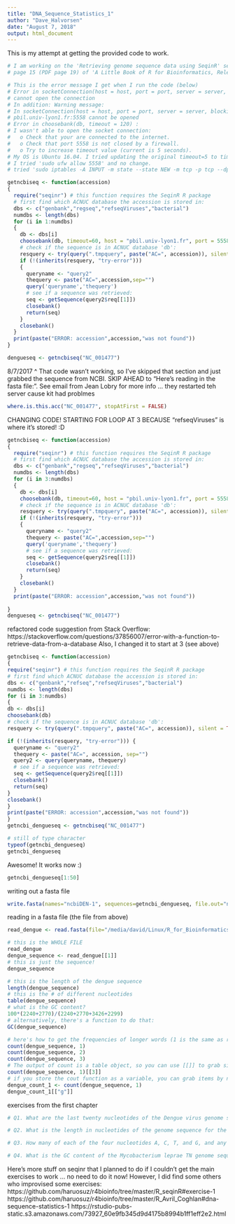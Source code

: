```yaml
---
title: "DNA_Sequence_Statistics_1"
author: "Dave_Halvorsen"
date: "August 7, 2018"
output: html_document
---
```

This is my attempt at getting the provided code to work.
```r
# I am working on the 'Retrieving genome sequence data using SeqinR' section from 
# page 15 (PDF page 19) of 'A Little Book of R for Bioinformatics, Release 0.1'.

# This is the error message I get when I run the code (below)
# Error in socketConnection(host = host, port = port, server = server, blocking = blocking,  : 
# cannot open the connection
# In addition: Warning message:
# In socketConnection(host = host, port = port, server = server, blocking = blocking,  :
# pbil.univ-lyon1.fr:5558 cannot be opened
# Error in choosebank(db, timeout = 120) : 
# I wasn't able to open the socket connection:
#   o Check that your are connected to the internet.
#   o Check that port 5558 is not closed by a firewall.
#   o Try to increase timeout value (current is 5 seconds).
# My OS is Ubuntu 16.04. I tried updating the original timeout=5 to timeout=120.
# I tried 'sudo ufw allow 5558' and no change.  
# tried 'sudo iptables -A INPUT -m state --state NEW -m tcp -p tcp --dport 5558 -j ACCEPT
```


```r
getncbiseq <- function(accession)
{
  require("seqinr") # this function requires the SeqinR R package
  # first find which ACNUC database the accession is stored in:
  dbs <- c("genbank","regseq","refseqViruses","bacterial")
  numdbs <- length(dbs)
  for (i in 1:numdbs)
  {
    db <- dbs[i]
    choosebank(db, timeout=60, host = "pbil.univ-lyon1.fr", port = 5558)
    # check if the sequence is in ACNUC database 'db':
    resquery <- try(query(".tmpquery", paste("AC=", accession)), silent = TRUE)
    if (!(inherits(resquery, "try-error")))
    {
      queryname <- "query2"
      thequery <- paste("AC=",accession,sep="")
      query('queryname','thequery')
      # see if a sequence was retrieved:
      seq <- getSequence(query2$req[[1]])
      closebank()
      return(seq)
    }
    closebank()
  }
  print(paste("ERROR: accession",accession,"was not found"))
}
```

```r
dengueseq <- getncbiseq("NC_001477")
```
8/7/2017 ^ That code wasn't working, so I've skipped that section and just grabbed the sequence from NCBI. SKIP AHEAD to "Here's reading in the fasta file:". See email from Jean Lobry for more info ... they restarted teh server cause kit had problmes
```r
where.is.this.acc("NC_001477", stopAtFirst = FALSE)
```
CHANGING CODE! STARTING FOR LOOP AT 3 BECAUSE "refseqViruses" is where it's stored! :D
```r
getncbiseq <- function(accession)
{
  require("seqinr") # this function requires the SeqinR R package
  # first find which ACNUC database the accession is stored in:
  dbs <- c("genbank","regseq","refseqViruses","bacterial")
  numdbs <- length(dbs)
  for (i in 3:numdbs)
  {
    db <- dbs[i]
    choosebank(db, timeout=60, host = "pbil.univ-lyon1.fr", port = 5558)
    # check if the sequence is in ACNUC database 'db':
    resquery <- try(query(".tmpquery", paste("AC=", accession)), silent = TRUE)
    if (!(inherits(resquery, "try-error")))
    {
      queryname <- "query2"
      thequery <- paste("AC=",accession,sep="")
      query('queryname','thequery')
      # see if a sequence was retrieved:
      seq <- getSequence(query2$req[[1]])
      closebank()
      return(seq)
    }
    closebank()
  }
  print(paste("ERROR: accession",accession,"was not found"))
  
}
dengueseq <- getncbiseq("NC_001477")
```
refactored code suggestion from Stack Overflow: https://stackoverflow.com/questions/37856007/error-with-a-function-to-retrieve-data-from-a-database
Also, I changed it to start at 3 (see above)
```r
getncbiseq <- function(accession)
{
require("seqinr") # this function requires the SeqinR R package
# first find which ACNUC database the accession is stored in:
dbs <- c("genbank","refseq","refseqViruses","bacterial")
numdbs <- length(dbs)
for (i in 3:numdbs)
{
db <- dbs[i]
choosebank(db)
# check if the sequence is in ACNUC database 'db':
resquery <- try(query(".tmpquery", paste("AC=", accession)), silent = TRUE)

if (!(inherits(resquery, "try-error"))) {
  queryname <- "query2"
  thequery <- paste("AC=", accession, sep="")
  query2 <- query(queryname, thequery)
  # see if a sequence was retrieved:
  seq <- getSequence(query2$req[[1]])
  closebank()
  return(seq)
}
closebank()
}
print(paste("ERROR: accession",accession,"was not found"))
}
getncbi_dengueseq <- getncbiseq("NC_001477")
```

```r
# still of type character
typeof(getncbi_dengueseq)
getncbi_dengueseq
```
Awesome! It works now :)
```r
getncbi_dengueseq[1:50]
```
writing out a fasta file
```r
write.fasta(names="ncbiDEN-1", sequences=getncbi_dengueseq, file.out="ncbi_den1.fasta")
```
reading in a fasta file (the file from above)
```r
read_dengue <- read.fasta(file="/media/david/Linux/R_for_Bioinformatics/ncbi_den1.fasta")
```

```r
# this is the WHOLE FILE
read_dengue
dengue_sequence <- read_dengue[[1]]
# this is just the sequence!
dengue_sequence
```

```r
# this is the length of the dengue sequence
length(dengue_sequence)
# this is the # of different nucleotides
table(dengue_sequence)
# what is the GC content?
100*(2240+2770)/(2240+2770+3426+2299)
# alternatively, there's a function to do that:
GC(dengue_sequence)
```

```r
# here's how to get the frequencies of longer words (1 is the same as regular GC() function)
count(dengue_sequence, 1)
count(dengue_sequence, 2)
count(dengue_sequence, 3)
# The output of count is a table object, so you can use [[]] to grab singular values
count(dengue_sequence, 1)[[3]]
# if you store the cout function as a variable, you can grab items by name:
dengue_count_1 <- count(dengue_sequence, 1)
dengue_count_1[["g"]]
```

exercises from the first chapter
```r
# Q1. What are the last twenty nucleotides of the Dengue virus genome sequence?

# Q2. What is the length in nucleotides of the genome sequence for the bacterium Mycobacterium leprae strain TN?

# Q3. How many of each of the four nucleotides A, C, T, and G, and any other symbols, are there in the Mycobacterium leprae

# Q4. What is the GC content of the Mycobacterium leprae TN genome sequence, when i
```

Here's more stuff on seqinr that I planned to do if I couldn't get the main exercises to work ... no need to do it now! However, I did find some others who improvised some exercises:
https://github.com/haruosuz/r4bioinfo/tree/master/R_seqinR#exercise-1
https://github.com/haruosuz/r4bioinfo/tree/master/R_Avril_Coghlan#dna-sequence-statistics-1
https://rstudio-pubs-static.s3.amazonaws.com/73927_60e9fb345d9d4175b8994b1ff1eff2e2.html



